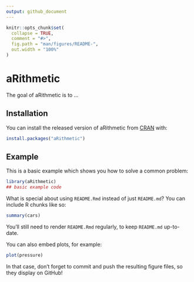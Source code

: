 ```yaml
---
output: github_document
---
```


<!-- README.md is generated from README.Rmd. Please edit that file -->

```r
knitr::opts_chunk$set(
  collapse = TRUE,
  comment = "#>",
  fig.path = "man/figures/README-",
  out.width = "100%"
)
```

# aRithmetic

<!-- badges: start -->
<!-- badges: end -->

The goal of aRithmetic is to ...

## Installation

You can install the released version of aRithmetic from [CRAN](https://CRAN.R-project.org) with:

``` r
install.packages("aRithmetic")
```

## Example

This is a basic example which shows you how to solve a common problem:

```r
library(aRithmetic)
## basic example code
```

What is special about using `README.Rmd` instead of just `README.md`? You can include R chunks like so:

```r
summary(cars)
```

You'll still need to render `README.Rmd` regularly, to keep `README.md` up-to-date.

You can also embed plots, for example:

```r
plot(pressure)
```

In that case, don't forget to commit and push the resulting figure files, so they display on GitHub!
